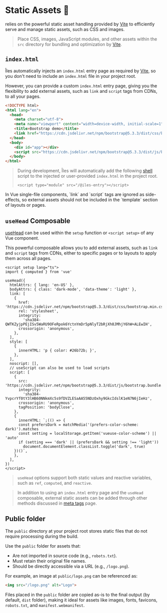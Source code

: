 [@unhead/vue]: https://unhead.unjs.io/setup/vue/installation
[app]: /guide/project-structure#app-2
[meta tags]: /guide/meta-tags
[useHead]: https://unhead.unjs.io/usage/composables/use-head
[useSeoMeta]: https://unhead.unjs.io/usage/composables/use-seo-meta
[Head]: https://unhead.unjs.io/setup/vue/components
[site]: /guide/project-structure#site
[frontmatter]: /guide/project-structure#pages
[vite static assets]: https://vite.dev/guide/assets.html
[vite public directory]: https://vite.dev/guide/assets.html#the-public-directory
[vite index html]: https://vite.dev/guide/#index-html-and-project-root

# Static Assets 🍃

<Iles/> relies on the powerful static asset handling provided by [Vite][vite static assets] to efficiently serve and manage static assets, such as CSS and images.

> Place CSS, images, JavaScript modules, and other assets within the `src` directory for bundling and optimization by [Vite][vite public directory].

## `index.html`

Îles automatically injects an `index.html` entry page as required by [Vite][vite index html], so you don't need to include an `index.html` file in your project root.

However, you can provide a custom `index.html` entry page, giving you the flexibility to add external assets, such as `link` and `script` tags from CDNs, to all your pages.

```html
<!DOCTYPE html>
<html lang="en">
  <head>
    <meta charset="utf-8">
    <meta name="viewport" content="width=device-width, initial-scale=1">
    <title>Bootstrap demo</title>
    <link href="https://cdn.jsdelivr.net/npm/bootstrap@5.3.3/dist/css/bootstrap.min.css" rel="stylesheet" integrity="sha384-QWTKZyjpPEjISv5WaRU9OFeRpok6YctnYmDr5pNlyT2bRjXh0JMhjY6hW+ALEwIH" crossorigin="anonymous">
  </head>
  <body>
    <div id="app"></div>
    <script src="https://cdn.jsdelivr.net/npm/bootstrap@5.3.3/dist/js/bootstrap.bundle.min.js" integrity="sha384-YvpcrYf0tY3lHB60NNkmXc5s9fDVZLESaAA55NDzOxhy9GkcIdslK1eN7N6jIeHz" crossorigin="anonymous"></script>
  </body>
</html>
```

> During development, Îles will automatically add the following [shell][app] script to the injected or user-provided `index.html` in the project root.
>
> `<script type="module" src="/@iles-entry"></script>`

<Tip warn>
In Vue single-file components, `link` and `script` tags are ignored as side-effects, so external assets should not be included in the `template` section of layouts or pages.
</Tip>

## `useHead` Composable

[useHead] can be used within the `setup` function or `<script setup>` of any Vue component.

This powerful composable allows you to add external assets, such as `link` and `script` tags from CDNs, either to specific pages or to layouts to apply them across all pages.

<AutoImported/>

```vue
<script setup lang="ts">
import { computed } from 'vue'
  
useHead({
  htmlAttrs: { lang: 'en-US' },
  bodyAttrs: { class: 'dark-mode', 'data-theme': 'light' },
  link: [
    {
      href: 'https://cdn.jsdelivr.net/npm/bootstrap@5.3.3/dist/css/bootstrap.min.css',
      rel: 'stylesheet',
      integrity:
        'sha384-QWTKZyjpPEjISv5WaRU9OFeRpok6YctnYmDr5pNlyT2bRjXh0JMhjY6hW+ALEwIH',
      crossorigin: 'anonymous',
    },
  ],
  style: [
    {
      innerHTML: 'p { color: #26b72b; }',
    },
  ],
  noscript: [],
  // useScript can also be used to load scripts
  script: [
    {
      src: 'https://cdn.jsdelivr.net/npm/bootstrap@5.3.3/dist/js/bootstrap.bundle.min.js',
      integrity:
        'sha384-YvpcrYf0tY3lHB60NNkmXc5s9fDVZLESaAA55NDzOxhy9GkcIdslK1eN7N6jIeHz',
      crossorigin: 'anonymous',
      tagPosition: 'bodyClose',
    },
    {
      innerHTML: `;(() => {
      const prefersDark = matchMedia('(prefers-color-scheme: dark)').matches
      const setting = localStorage.getItem('vueuse-color-scheme') || 'auto'
      if (setting === 'dark' || (prefersDark && setting !== 'light'))
        document.documentElement.classList.toggle('dark', true)
    })()`,
    },
  ],
})
</script>
```

> `useHead` options support both static values and reactive variables, such as `ref`, `computed`, and `reactive`.

> In addition to using an `index.html` entry page and the `useHead` composable, external static assets can be added through other methods discussed in [meta tags] page.

## Public folder

The `public` directory at your project root stores static files that do not require processing during the build. 

Use the `public` folder for assets that:
- Are not imported in source code (e.g., `robots.txt`).
- Must retain their original file names.
- Should be directly accessible via a URL (e.g., `/logo.png`).

For example, an image at `public/logo.png` can be referenced as:

```html
<img src="/logo.png" alt="Logo">
```

Files placed in the `public` folder are copied as-is to the final output (by default, `dist` folder), making it ideal for assets like images, fonts, favicons, `robots.txt`, and `manifest.webmanifest`.